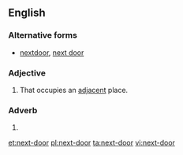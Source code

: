 ==English==

===Alternative forms===
* [[nextdoor]], [[next door]]

===Adjective===
{{en-adj|-|pos=[[next]]-[[door]]}}

# That occupies an [[adjacent]] place.

===Adverb===
{{en-adv|-|pos=[[next]]-[[door]]}}

# {{alternative spelling of|next door}}

[[et:next-door]]
[[pl:next-door]]
[[ta:next-door]]
[[vi:next-door]]